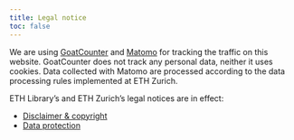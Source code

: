 ```yaml
---
title: Legal notice 
toc: false
--- 
```


We are using [GoatCounter](https://www.goatcounter.com/) and [Matomo](https://matomo.org/) for tracking the traffic on this website. GoatCounter does not track any personal data, neither it uses cookies. Data collected with Matomo are processed according to the data processing rules implemented at ETH Zurich. 

ETH Library’s and ETH Zurich’s legal notices are in effect:  

- [Disclaimer & copyright](https://library.ethz.ch/en/footer/disclaimer-copyright.html)  
- [Data protection](https://ethz.ch/en/footer/data-protection.html)
